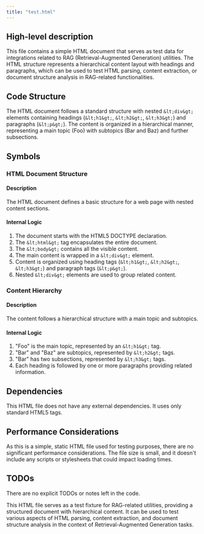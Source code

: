 ```yaml
---
title: "test.html"
---
```


## High-level description
This file contains a simple HTML document that serves as test data for integrations related to RAG (Retrieval-Augmented Generation) utilities. The HTML structure represents a hierarchical content layout with headings and paragraphs, which can be used to test HTML parsing, content extraction, or document structure analysis in RAG-related functionalities.

## Code Structure
The HTML document follows a standard structure with nested `&lt;div&gt;` elements containing headings (`&lt;h1&gt;`, `&lt;h2&gt;`, `&lt;h3&gt;`) and paragraphs (`&lt;p&gt;`). The content is organized in a hierarchical manner, representing a main topic (Foo) with subtopics (Bar and Baz) and further subsections.

## Symbols

### HTML Document Structure
#### Description
The HTML document defines a basic structure for a web page with nested content sections.

#### Internal Logic
1. The document starts with the HTML5 DOCTYPE declaration.
2. The `&lt;html&gt;` tag encapsulates the entire document.
3. The `&lt;body&gt;` contains all the visible content.
4. The main content is wrapped in a `&lt;div&gt;` element.
5. Content is organized using heading tags (`&lt;h1&gt;`, `&lt;h2&gt;`, `&lt;h3&gt;`) and paragraph tags (`&lt;p&gt;`).
6. Nested `&lt;div&gt;` elements are used to group related content.

### Content Hierarchy
#### Description
The content follows a hierarchical structure with a main topic and subtopics.

#### Internal Logic
1. "Foo" is the main topic, represented by an `&lt;h1&gt;` tag.
2. "Bar" and "Baz" are subtopics, represented by `&lt;h2&gt;` tags.
3. "Bar" has two subsections, represented by `&lt;h3&gt;` tags.
4. Each heading is followed by one or more paragraphs providing related information.

## Dependencies
This HTML file does not have any external dependencies. It uses only standard HTML5 tags.

## Performance Considerations
As this is a simple, static HTML file used for testing purposes, there are no significant performance considerations. The file size is small, and it doesn't include any scripts or stylesheets that could impact loading times.

## TODOs
There are no explicit TODOs or notes left in the code.

This HTML file serves as a test fixture for RAG-related utilities, providing a structured document with hierarchical content. It can be used to test various aspects of HTML parsing, content extraction, and document structure analysis in the context of Retrieval-Augmented Generation tasks.